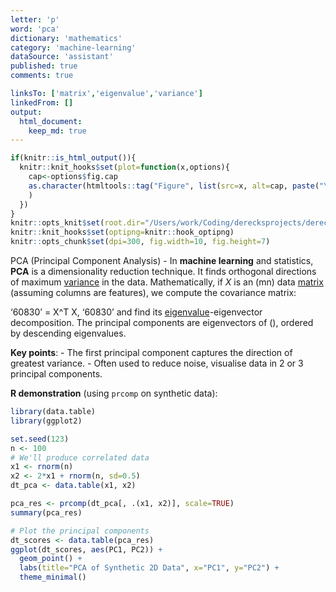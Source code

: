 ```yaml
---
letter: 'p'
word: 'pca'
dictionary: 'mathematics'
category: 'machine-learning'
dataSource: 'assistant'
published: true
comments: true

linksTo: ['matrix','eigenvalue','variance']
linkedFrom: []
output:
  html_document:
    keep_md: true
---
```


```r
if(knitr::is_html_output()){
  knitr::knit_hooks$set(plot=function(x,options){
    cap<-options$fig.cap
    as.character(htmltools::tag("Figure", list(src=x, alt=cap, paste("\n\t",cap,"\n",sep="")))
    )
  })
}
knitr::opts_knit$set(root.dir="/Users/work/Coding/derecksprojects/derecksnotes.com-playground/derecksnotes.com/client/src/app/dictionaries/mathematics/definitions")
knitr::knit_hooks$set(optipng=knitr::hook_optipng)
knitr::opts_chunk$set(dpi=300, fig.width=10, fig.height=7)
```

<a id="pca">PCA (Principal Component Analysis)</a> - In **machine learning** and statistics, **PCA** is a dimensionality reduction technique. It finds orthogonal directions of maximum [variance](#variance) in the data. Mathematically, if $X$ is an \(m\times n\) data [matrix](#matrix) (assuming columns are features), we compute the covariance matrix:

'60830'
\Sigma = \frac{1}{m-1} X^T X,
'60830'
and find its [eigenvalue](#eigenvalue)-eigenvector decomposition. The principal components are eigenvectors of \(\Sigma\), ordered by descending eigenvalues.

**Key points**:
- The first principal component captures the direction of greatest variance.
- Often used to reduce noise, visualise data in 2 or 3 principal components.

**R demonstration** (using `prcomp` on synthetic data):

```r
library(data.table)
library(ggplot2)

set.seed(123)
n <- 100
# We'll produce correlated data
x1 <- rnorm(n)
x2 <- 2*x1 + rnorm(n, sd=0.5)
dt_pca <- data.table(x1, x2)

pca_res <- prcomp(dt_pca[, .(x1, x2)], scale=TRUE)
summary(pca_res)

# Plot the principal components
dt_scores <- data.table(pca_res)
ggplot(dt_scores, aes(PC1, PC2)) + 
  geom_point() +
  labs(title="PCA of Synthetic 2D Data", x="PC1", y="PC2") +
  theme_minimal()
```
